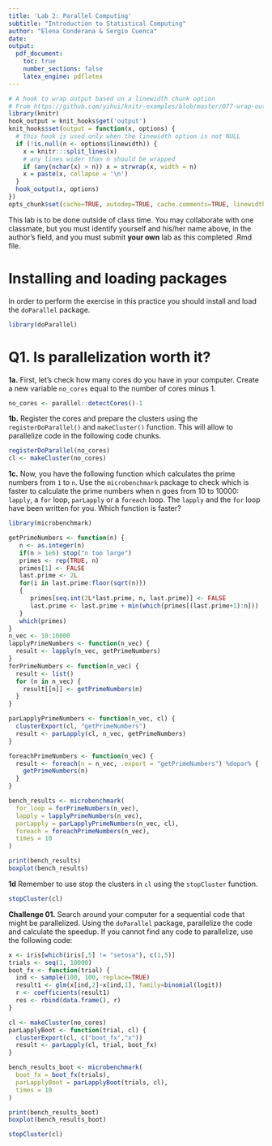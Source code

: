 ```yaml
---
title: 'Lab 2: Parallel Computing'
subtitle: "Introduction to Statistical Computing"
author: "Elena Conderana & Sergio Cuenca"
date: 
output:
  pdf_document: 
    toc: true
    number_sections: false
    latex_engine: pdflatex
---
```


```r
# A hook to wrap output based on a linewidth chunk option
# From https://github.com/yihui/knitr-examples/blob/master/077-wrap-output.Rmd
library(knitr)
hook_output = knit_hooks$get('output')
knit_hooks$set(output = function(x, options) {
  # this hook is used only when the linewidth option is not NULL
  if (!is.null(n <- options$linewidth)) {
    x = knitr:::split_lines(x)
    # any lines wider than n should be wrapped
    if (any(nchar(x) > n)) x = strwrap(x, width = n)
    x = paste(x, collapse = '\n')
  }
  hook_output(x, options)
})
opts_chunk$set(cache=TRUE, autodep=TRUE, cache.comments=TRUE, linewidth=79)
```

\newpage

This lab is to be done outside of class time. You may collaborate with one classmate, but you must identify yourself and his/her name above, in the author's field, and you must submit **your own** lab as this completed .Rmd file. 

Installing and loading packages 
===

In order to perform the exercise in this practice you should install and load the `doParallel` package. 

```r
library(doParallel)
```

Q1. Is parallelization worth it?
===

**1a.** First, let's check how many cores do you have in your computer. Create a new variable `no_cores` equal to the number of cores minus 1.

```r
no_cores <- parallel::detectCores()-1
```

**1b.** Register the cores and prepare the clusters using the `registerDoParallel()` and `makeCluster()` function. This will allow to parallelize code in the following code chunks.

```r
registerDoParallel(no_cores)
cl <- makeCluster(no_cores)
```

**1c.** Now, you have the following function which calculates the prime numbers from `1` to `n`. Use the `microbenchmark` package to check which is faster to calculate the prime numbers when n goes from 10 to 10000: `lapply`, a `for` loop, `parLapply` or a `foreach` loop. The `lapply` and the `for` loop have been written for you. Which function is faster?
```r
library(microbenchmark)

getPrimeNumbers <- function(n) {  
   n <- as.integer(n)
   if(n > 1e6) stop("n too large")
   primes <- rep(TRUE, n)
   primes[1] <- FALSE
   last.prime <- 2L
   for(i in last.prime:floor(sqrt(n)))
   {
      primes[seq.int(2L*last.prime, n, last.prime)] <- FALSE
      last.prime <- last.prime + min(which(primes[(last.prime+1):n]))
   }
   which(primes)
}
n_vec <- 10:10000
lapplyPrimeNumbers <- function(n_vec) {
  result <- lapply(n_vec, getPrimeNumbers)  
}
forPrimeNumbers <- function(n_vec) {
  result <- list()
  for (n in n_vec) {
    result[[n]] <- getPrimeNumbers(n)
  }
}

parLapplyPrimeNumbers <- function(n_vec, cl) {
  clusterExport(cl, "getPrimeNumbers")
  result <- parLapply(cl, n_vec, getPrimeNumbers)
}

foreachPrimeNumbers <- function(n_vec) {
  result <- foreach(n = n_vec, .export = "getPrimeNumbers") %dopar% {
    getPrimeNumbers(n)
  }
}

bench_results <- microbenchmark(
  for_loop = forPrimeNumbers(n_vec),
  lapply = lapplyPrimeNumbers(n_vec),
  parLapply = parLapplyPrimeNumbers(n_vec, cl),
  foreach = foreachPrimeNumbers(n_vec),
  times = 10
)

print(bench_results)
boxplot(bench_results)

```

**1d** Remember to use stop the clusters in `cl` using the `stopCluster` function.
```r
stopCluster(cl)
```

**Challenge 01.** Search around your computer for a sequential code that might be parallelized. Using the `doParallel` package, parallelize the code and calculate the speedup. If you cannot find any code to parallelize, use the following code:
```r
x <- iris[which(iris[,5] != "setosa"), c(1,5)]
trials <- seq(1, 10000)
boot_fx <- function(trial) {
  ind <- sample(100, 100, replace=TRUE)
  result1 <- glm(x[ind,2]~x[ind,1], family=binomial(logit))
  r <- coefficients(result1)
  res <- rbind(data.frame(), r)
}

cl <- makeCluster(no_cores)
parLapplyBoot <- function(trial, cl) {
  clusterExport(cl, c("boot_fx","x"))
  result <- parLapply(cl, trial, boot_fx)
}

bench_results_boot <- microbenchmark(
  boot_fx = boot_fx(trials),
  parLapplyBoot = parLapplyBoot(trials, cl),
  times = 10
)

print(bench_results_boot)
boxplot(bench_results_boot)

stopCluster(cl)

```